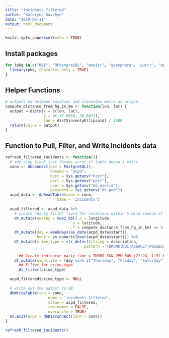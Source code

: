 ```yaml
---
title: "incidents_filtered"
author: "Kateryna Savchyn"
date: "2019-06-11"
output: html_document
---
```


```r
knitr::opts_chunk$set(echo = TRUE)
```

## Install packages
```r
for (pkg in c("DBI", "RPostgreSQL", "maditr", "geosphere", 'purrr', 'dplyr', 'stringr', 'lubridate')) {
  library(pkg, character.only = TRUE)
}
```

## Helper Functions
```r
# outputs km between location and clarendon metro as origin
compute_distance_from_hq_in_km <- function(lon, lat) {
  output = distm(x = c(lon, lat),
                 y = c(-77.0950, 38.8872),
                 fun = distVincentyEllipsoid) / 1000
  return(value = output)
}
```

## Function to Pull, Filter, and Write Incidents data
```r

refresh_filtered_incidents <- function(){
  # add stop block that throws error if table doesn't exist
  conn <- dbConnect(drv = PostgreSQL(),
                    dbname = "acpd",
                    host = Sys.getenv("host"),
                    port = Sys.getenv("port"),
                    user = Sys.getenv("db_userid"),
                    password = Sys.getenv("db_pwd"))
  acpd_data <- dbReadTable(conn = conn,
                       name = 'incidents')
  
  acpd_filtered <- acpd_data %>%
    # create nearby filter field for locations within 5 mile radius of clarendon metro
    dt_mutate(nearby = map2_dbl(.x = longitude,
                             .y = latitude,
                             .f = compute_distance_from_hq_in_km) <= 8.04672) %>%
    dt_mutate(day = weekdays(as_date(acpd_data$start)), 
              hour = as.numeric(hour(acpd_data$start))) %>%
    dt_mutate(crime_type = str_detect(string = description,
                                   pattern ='(DRUNK|DUI|ASSAULT|POSSESSION|SEXUAL|DISORDERLY)')) %>%
  
      ## Create indicator party time = THURS-SUN 9PM-5AM (21:24, 1:5) but also include Cinco de Mayo and St. Patricks Day
    dt_mutate(nightlife = (day %in% c("Thursday", "Friday", "Saturday", "Sunday") | str_detect(string = start, pattern = str_c(c("05-05 | 05-06 | 03-17 | 03-18"), collapse = "|"))) & (hour %in% c(1:5,21:24)))  %>% 
      ## Filter for crime-type
      dt_filter(crime_type)

  acpd_filtered$crime_type <- NULL
  
  # write out the output to DB
  dbWriteTable(con = conn,
                   name = 'incidents_filtered',
                   value = acpd_filtered,
                   row.names = FALSE,
                   overwrite = TRUE)
  on.exit(expr = dbDisconnect(conn = conn))
}

refresh_filtered_incidents()

```
